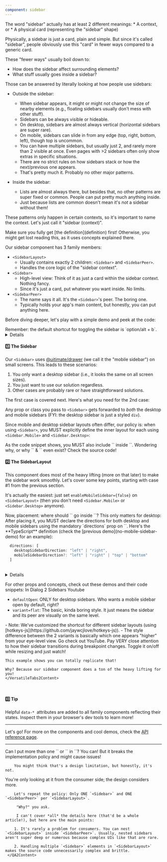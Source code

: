 ```yaml
---
component: sidebar
---
```

<QuickDemoSection />
<VersatileTabs2 defaultValue="preview-sidebar-chatgpt">
  <VersatileTabs2Content value="preview-sidebar-chatgpt" demoId="sidebar-chatgpt" showCode={false} />
</VersatileTabs2>

<DefinitionSection id='sidebar'>
The word "sidebar" actually has at least 2 different meanings:
* A context, or
* A physical card (representing the "sidebar" shape)

Physically, a sidebar is just a card, plain and simple.
But since it's called "sidebar", people obviously use this "card" in fewer ways compared to a generic card.

These "fewer ways" usually boil down to:
- How does the sidebar affect surrounding elements?
- What stuff usually goes inside a sidebar?

Those can be answered by literally looking at how people use sidebars:

- Outside the sidebar:
  - When sidebar appears, it might or might not change the size of nearby elements (e.g., floating sidebars usually don't mess with other stuff).
  - Sidebars can be always visible or hideable.
  - On desktop, sidebars are almost always vertical (horizontal sidebars are super rare).
  - On mobile, sidebars can slide in from any edge (top, right, bottom, left), though top is uncommon.
  - You can have multiple sidebars, but usually just 2, and rarely more than 2 visible at once. Even pages with >2 sidebars often only show extras in specific situations.
  - There are no strict rules on how sidebars stack or how the next/previous one appears.
  - That's pretty much it. Probably no other major patterns.

- Inside the sidebar:
  - Lists are almost always there, but besides that, no other patterns are super fixed or common. People can put pretty much anything inside.
  - Just because lists are common doesn't mean it's *not* a sidebar without them!

These patterns only happen in certain contexts, so it's important to name the context. Let's just call it "sidebar (context)".
</DefinitionSection>

<QuickStartSection />
<Banner>
Make sure you fully get [the definition](definition) first! Otherwise, you might get lost reading this, as it uses concepts explained there.
</Banner>

Our sidebar component has 3 family members:
- `<SidebarLayout>`
  - Usually contains exactly 2 children: `<Sidebar>` and `<SidebarPeer>`.
  - Handles the core logic of the "sidebar context".
- `<Sidebar>`
  - High-level view: Think of it as just a card within the sidebar context. Nothing fancy.
  - Since it's just a card, put whatever you want inside. No limits.
- `<SidebarPeer>`
  - The name says it all. It's the `<Sidebar>`'s peer. The boring one.
  - Typically holds your app's main content, but honestly, you can put anything here.

Before diving deeper, let's play with a simple demo and peek at the code:
<VersatileTabs2 defaultValue="preview-sidebar-toggle-control" compact>
  <VersatileTabs2Content value="preview-sidebar-toggle-control" demoId="sidebar-toggle-control" compact />
</VersatileTabs2>

<Banner>
Remember: the default shortcut for toggling the sidebar is `option/alt + b`.
</Banner>

<br />

<details>
<TrackableSummary id='difference-from-shadcn-sidebar'>**DEEP DIVE**: Noticed this is very different from [**<u>Shadcn</u>**'s Sidebar](https://ui.shadcn.com/docs/components/sidebar)?</TrackableSummary>

  Yep, sharp eye!

  Again, everything in our sidebar component stems from [the definition](definition),
  which is really just common sense / practical observations.

  Without a solid spec, component design goes wrong.
  It might look cool initially, but can lead to disaster later.
   <br />
</details>

#### 1️⃣ The Sidebar

Our `<Sidebar>` uses [@uitimate/drawer](./../../drawer/introduction) (we call it the "mobile sidebar")
on small screens. This leads to these scenarios:

1. You only want a desktop sidebar (i.e., it looks the same on all screen sizes).
2. You just want to use our solution regardless.
3. Other cases are probably rare or have straightforward solutions.

The first case is covered next. Here's what you need for the 2nd case:

Any prop or class you pass to `<Sidebar>` gets forwarded to *both* the desktop and mobile sidebars (FYI: the desktop sidebar is just a styled `div`).

Since mobile and desktop sidebar layouts often differ, our policy is: when using `<Sidebar>`, you MUST explicitly define the inner layout for each using
`<Sidebar.Mobile>` and `<Sidebar.Desktop>`:

<VersatileTabs2 defaultValue="sidebar-rwd-minimum-demo" compact>
  <VersatileTabs2Content
    value="sidebar-rwd-minimum-demo"
    demoId="sidebar-rwd-minimum-demo"
    caption="Resize the viewport to see the mobile sidebar (of course, pressing `option/alt + b`)"
    compact
  />
</VersatileTabs2>

<Banner>
  As the code snippet shows, you MUST also include `<DrawerHeader>` inside `<Sidebar.Mobile>`.
  Wondering why, or why `<Sidebar.Mobile>` & `<Sidebar.Desktop>` even exist? Check the source code!
</Banner>

#### 2️⃣ The SidebarLayout
This component does most of the heavy lifting (more on that later) to make the sidebar work smoothly.
Let's cover some key points, starting with case #1 from the previous section.

It's actually the easiest: just set `enableMobileSidebar={false}` on `<SidebarLayout>`
(then you don't need `<Sidebar.Mobile>` or `<Sidebar.Desktop>` anymore).

<VersatileTabs2 defaultValue="sidebar-toggle-control" id="no-mobile-sidebar-demo" compact>
  <VersatileTabs2Content
    value="sidebar-toggle-control"
    demoId="sidebar-toggle-control"
    showCodeFirst={true}
    compact
  />
</VersatileTabs2>
Now, placement: where should `<Sidebar>` go inside `<SidebarLayout>`? This only matters for desktop:
<DirtyFixCodeBlock id="sidebar-anatomy" />
After placing it, you MUST declare the directions for both desktop and mobile sidebars using the mandatory `directions` prop on `<SidebarLayout>`.
Here's the **TypeScript** definition (check the [previous demo](no-mobile-sidebar-demo) for an example):

```ts
  directions: [
    desktopSidebarDirection: "left" | "right",
    mobileSidebarDirection?: "left" | "right" | "top" | "bottom"
  ]
```
<br />

<details>
<TrackableSummary id='difference-from-shadcn-sidebar'>**DEEP DIVE**: The placement and `directions` seem kinda redundant?</TrackableSummary>

    Yeah, a bit.

    But many sidebar libraries require a similar prop.
    Why? Auto-detecting direction makes the component code way too complex and unreliable.

    Plus, explicitly setting the mobile sidebar direction makes sense, since it often differs from the desktop direction (pretty common, actually).

    Since you *have* to specify the mobile direction anyway, why not just declare both together? It makes both directions super explicit and clear!

    Seen this way, still think it's redundant?
   <br />
</details>

For other props and concepts, check out these demos and their code snippets:
<VersatileTabs2 defaultValue="sidebar-in-dialog">
  <VersatileTabs2List>
    <VersatileTabs2Trigger value="sidebar-in-dialog">In Dialog</VersatileTabs2Trigger>
    <VersatileTabs2Trigger value="sidebar-two">2 Sidebars</VersatileTabs2Trigger>
    <VersatileTabs2Trigger value="sidebar-youtube">Youtube</VersatileTabs2Trigger>
  </VersatileTabs2List>
  <VersatileTabs2Content
    value="sidebar-in-dialog"
    demoId="sidebar-in-dialog"
    compact
    >
  - `defaultOpen`: ONLY for desktop sidebars. Who wants a mobile sidebar open by default, right?
  - `variant=flat`: The basic, kinda boring style. It just means the sidebar and its peer are visually on the same level.
  </VersatileTabs2Content>
  <VersatileTabs2Content
    value="sidebar-two"
    demoId="sidebar-two"
    compact
    >
  - Note: We've customized the shortcut for different sidebar layouts (using [hotkeys-js](https://github.com/jaywcjlove/hotkeys-js)).
  - The style difference between the 2 variants is basically which one appears "higher" from your eye-level view.
  </VersatileTabs2Content>
  <VersatileTabs2Content
    value="sidebar-youtube"
    demoId="sidebar-youtube"
    compact
    >
    Go check out YouTube. Pay VERY close attention to how their sidebar transitions during breakpoint changes. Toggle it on/off while resizing and just watch!

    This example shows you can totally replicate that!

    Why? Because our sidebar component does a ton of the heavy lifting for you!
    </VersatileTabs2Content>
</VersatileTabs2>

<br />

#### 3️⃣ Tip
Helpful `data-* `attributes are added to all family components reflecting their states.
Inspect them in your browser's dev tools to learn more!

___

Let's go! For more on the components and cool demos, check the [API reference page](./../api).

___

<QASection />
<QA2>
  <QA2Item >
    <QA2Trigger id='multiple-sidebar-in-sidebar-layout'>Can I put more than one `<Sidebar>` or `<SidebarPeer>` in `<SidebarLayout>`?</QA2Trigger>
     <QA2Content>
        You can! But it breaks the implementation policy and might cause issues!

        You might think that's a design limitation, but honestly, it's not.
You're only looking at it from the consumer side; the design considers more.

        Let's repeat the policy: Only ONE `<Sidebar>` and ONE `<SidebarPeer>` per `<SidebarLayout>`.

         "Why?" you ask.

         I can't cover *all* the details here (that'd be a whole article!), but here are the main points:

        1. It's rarely a problem for consumers. You can nest `<SidebarLayout>` inside `<SidebarPeer>`. Usually, nested sidebars aren't super deep or numerous because complex UIs like that are rare.

        2. Handling multiple `<Sidebar>` elements in `<SidebarLayout>` makes the source code unnecessarily complex and brittle.
     </QA2Content>
   </QA2Item>
</QA2>
